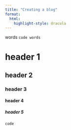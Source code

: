 ```yaml
---
title: "Creating a blog"
format: 
  html: 
    highlight-style: dracula
---
```


words `code words`

# header 1

## header 2

### header 3 

#### header 4

##### header 5

``` r
code 
```
